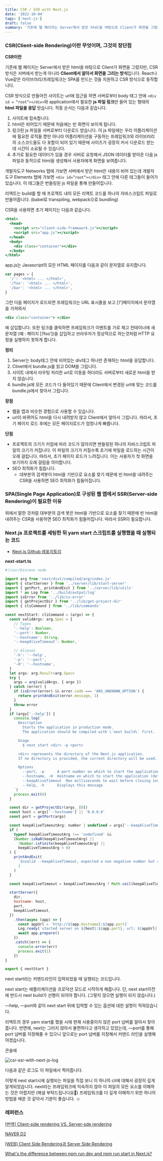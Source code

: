 ```yaml
---
title: CSR / SSR with Next.js
date: '2022-10-04'
tags: ['next-js']
draft: false
summary: '기존에 웹 페이지는 Server에서 받은 html을 바탕으로 Client가 화면을 그렸지만, CSR 방식은 서버에서 받는게 아니라 Client에서 알아서 화면을 그리는 방식입니다. React나 Vue같은 라이브러리/프레임워크는 SPA를 만드는 것을 지원하고 CSR 방식으로 동작합니다.'
---
```


### CSR(Client-side Rendering)이란 무엇이며, 그것의 장단점

**CSR이란**

기존에 웹 페이지는 Server에서 받은 html을 바탕으로 Client가 화면을 그렸지만, CSR 방식은 서버에서 받는게 아니라 **Client에서 알아서 화면을 그리는 방식**입니다. React나 Vue같은 라이브러리/프레임워크는 SPA를 만드는 것을 지원하고 CSR 방식으로 동작합니다.

CSR 방식으로 만들어진 사이트는 url에 접근을 하면 서버로부터 body 태그 안에 `<div id = “root”></div>`와 application에서 필요한 **js 파일 링크**만 들어 있는 형태의 **html 파일을 응답** 받습니다. 작동 순서는 다음과 같습니다.

1. 사이트에 접속합니다.
2. html은 비어있기 때문에 처음에는 빈 화면이 보이게 됩니다.
3. 링크된 js 파일을 서버로부터 다운로드 받습니다. 이 js 파일에는 우리 어플리케이션에 필요한 로직들 뿐만 아니라 어플리케이션을 구동하는 프레임워크와 라이브러리의 소스코드들도 다 포함이 되어 있기 때문에 사이즈가 굉장히 커서 다운로드 받는데 시간이 소요될 수 있습니다.
4. 추가로 필요한 데이터가 있을 경우 서버로 요청해서 JSON 데이터를 받아온 다음 js 파일과 동적으로 html을 생성해서 사용자에게 화면을 보여줍니다.

개발자도구 Networks 탭에 가보면 서버에서 받은 html은 내용이 비어 있는데 개발자 도구 Elements 탭에 가보면 `<div id=”root”></div>` 태그 안에 다른 태그들이 들어가 있습니다. 이 태그들은 번들링된 js 파일을 통해 만들어집니다.

리액트는 build를 할 때 프로젝트 내의 모든 리액트 코드를 하나의 자바스크립트 파일로 만들어줍니다. (babel로 transpiling, webpack으로 bundling)

CSR을 사용하면 초기 페이지는 다음과 같습니다.

```jsx
<html>
  <head>
    <script src="client-side-framework.js"></script>
    <script src="app.js"></script>
  </head>
  <body>
    <div class="container"></div>
  </body>
</html>
```

app.js는 Javascript의 모든 HTML 페이지를 다음과 같이 문자열로 유지합니다.

```jsx
var pages = {
  '/': '<html> ... </html>',
  '/foo': '<html> ... </html>',
  '/bar': '<html> ... </html>',
}
```

그런 다음 페이지가 로드되면 프레임워크는 URL 표시줄을 보고 [’/’]페이지에서 문자열을 가져와서

```jsx
<div class="container"> </div>
```

에 삽입합니다. 또한 링크를 클릭하면 프레임워크가 이벤트를 가로 채고 컨테이너에 새 문자열 (예 : 페이지 [’/foo’])을 삽입하고 브라우저가 정상적으로 하는것처럼 HTTP 요청을 실행하지 못하게 합니다.

**정리**

1. Server는 body태그 안에 비어있는 div태그 하나만 존재하는 html을 응답합니다.
2. Clinet에서 bundle.js를 읽고 DOM을 그립니다.
3. 사이트 내에서 라우팅 처리한 url로 이동을 하더라도 서버로부터 새로운 html을 받지 않습니다.
4. bundle.js에 모든 코드가 다 들어있기 때문에 Client에서 변경된 url에 맞는 코드를 bundle.js에서 찾아서 그립니다.

**장점**

- 웹을 앱과 비슷한 경험으로 사용할 수 있습니다.
- url이 바뀌어도 html을 다시 내려받지 않고 Client에서 알아서 그립니다. 따라서, 초기 페이지 로드 후에는 모든 페이지로드가 엄청나게 빠릅니다.

**단점**

- 프로젝트의 크기가 커짐에 따라 코드가 많아지면 번들링된 하나의 자바스크립트 파일의 크기가 커집니다. 이 파일의 크기가 커질수록 초기에 파일을 로드하는 시간이 오래 걸립니다. 따라서, 초기 페이지 로드가 느려집니다. 이는 사용자가 첫 화면을 보기까지 오래 걸림을 의미합니다.
- SEO 최적화가 힘듭니다.
  - 대부분의 검색봇이 html을 기반으로 요소를 찾기 때문에 빈 html을 내려주는 CSR을 사용하면 SEO 최적화가 힘들어집니다.

### SPA(Single Page Application)로 구성된 웹 앱에서 SSR(Server-side Rendering)이 필요한 이유

위에서 말한 것처럼 대부분의 검색 봇은 html을 기반으로 요소를 찾기 때문에 빈 html을 내려주는 CSR을 사용하면 SEO 최적화가 힘들어집니다. 따라서 SSR이 필요합니다.

### Next.js 프로젝트를 세팅한 뒤 yarn start 스크립트를 실행했을 때 실행되는 코드

- [Next.js Github 레포지토리](https://github.com/vercel/next.js/)

**next-start.ts**

```jsx
#!/usr/bin/env node

import arg from 'next/dist/compiled/arg/index.js'
import { startServer } from '../server/lib/start-server'
import { getPort, printAndExit } from '../server/lib/utils'
import * as Log from '../build/output/log'
import isError from '../lib/is-error'
import { getProjectDir } from '../lib/get-project-dir'
import { cliCommand } from '../lib/commands'

const nextStart: cliCommand = (argv) => {
  const validArgs: arg.Spec = {
    // Types
    '--help': Boolean,
    '--port': Number,
    '--hostname': String,
    '--keepAliveTimeout': Number,

    // Aliases
    '-h': '--help',
    '-p': '--port',
    '-H': '--hostname',
  }
  let args: arg.Result<arg.Spec>
  try {
    args = arg(validArgs, { argv })
  } catch (error) {
    if (isError(error) && error.code === 'ARG_UNKNOWN_OPTION') {
      return printAndExit(error.message, 1)
    }
    throw error
  }
  if (args['--help']) {
    console.log(`
      Description
        Starts the application in production mode.
        The application should be compiled with \`next build\` first.

      Usage
        $ next start <dir> -p <port>

      <dir> represents the directory of the Next.js application.
      If no directory is provided, the current directory will be used.

      Options
        --port, -p      A port number on which to start the application
        --hostname, -H  Hostname on which to start the application (default: 0.0.0.0)
        --keepAliveTimeout  Max milliseconds to wait before closing inactive connections
        --help, -h      Displays this message
    `)
    process.exit(0)
  }

  const dir = getProjectDir(args._[0])
  const host = args['--hostname'] || '0.0.0.0'
  const port = getPort(args)

  const keepAliveTimeoutArg: number | undefined = args['--keepAliveTimeout']
  if (
    typeof keepAliveTimeoutArg !== 'undefined' &&
    (Number.isNaN(keepAliveTimeoutArg) ||
      !Number.isFinite(keepAliveTimeoutArg) ||
      keepAliveTimeoutArg < 0)
  ) {
    printAndExit(
      `Invalid --keepAliveTimeout, expected a non negative number but received "${keepAliveTimeoutArg}"`,
      1
    )
  }

  const keepAliveTimeout = keepAliveTimeoutArg ? Math.ceil(keepAliveTimeoutArg) : undefined

  startServer({
    dir,
    hostname: host,
    port,
    keepAliveTimeout,
  })
    .then(async (app) => {
      const appUrl = `http://${app.hostname}:${app.port}`
      Log.ready(`started server on ${host}:${app.port}, url: ${appUrl}`)
      await app.prepare()
    })
    .catch((err) => {
      console.error(err)
      process.exit(1)
    })
}

export { nextStart }
```

next start라는 커맨드라인이 입력되었을 때 실행되는 코드입니다.

next start는 애플리케이션을 프로덕션 모드로 시작하게 해줍니다. 단, next start이전에 반드시 next build가 선행이 되어야 합니다. (그렇지 않으면 실행이 되지 않습니다.)

—help, —port와 같이 next start 뒤에 입력할 수 있는 옵션에 대한 설명이 적혀있습니다.

리액트의 경우 yarn start를 했을 시에 현재 사용중이지 않은 port 넘버를 알아서 찾아줍니다. 반면에, next는 그러지 않아서 불편하다고 생각하고 있었는데, —port를 통해 port 넘버를 지정해줄 수 있으니 앞으로는 port 넘버를 지정해서 커맨드 라인을 실행해야겠습니다.

콘솔에

![csr-ssr-with-next-js-log](/static/images/csr-ssr-with-next-js-log.png)

다음과 같은 로그도 이 파일에서 찍어줍니다.

이렇게 next start시에 실행되는 파일을 직접 보니 이 하나의 cli에 대해서 굉장히 깊게 알게되었습니다. next라는 프레임워크에 익숙하지 않아 이 파일의 모든 요소를 이해하는 것은 어렵지만 (해설 부탁드립니다요🥹) 프레임워크를 더 깊게 이해하기 위한 하나의 방법을 배운 것 같아서 기분이 좋습니다. ☺️

### 레퍼런스

[[번역] Client-side rendering VS. Server-sde rendering](https://jongmin92.github.io/2017/06/06/JavaScript/client-side-rendering-vs-server-side-rendering/)

[NAVER D2](https://d2.naver.com/helloworld/7804182)

[[WEB] Client Side Rendering과 Server Side Rendering](https://jess2.xyz/web/csr-ssr/)

[What's the difference between npm run dev and npm run start in Next.js?](https://stackoverflow.com/questions/69400243/whats-the-difference-between-npm-run-dev-and-npm-run-start-in-next-js)
